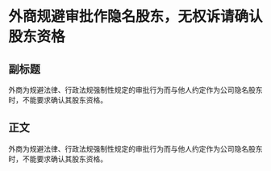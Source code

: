 # 外商规避审批作隐名股东，无权诉请确认股东资格
## 副标题
外商为规避法律、行政法规强制性规定的审批行为而与他人约定作为公司隐名股东时，不能要求确认其股东资格。
## 正文
外商为规避法律、行政法规强制性规定的审批行为而与他人约定作为公司隐名股东时，不能要求确认其股东资格。